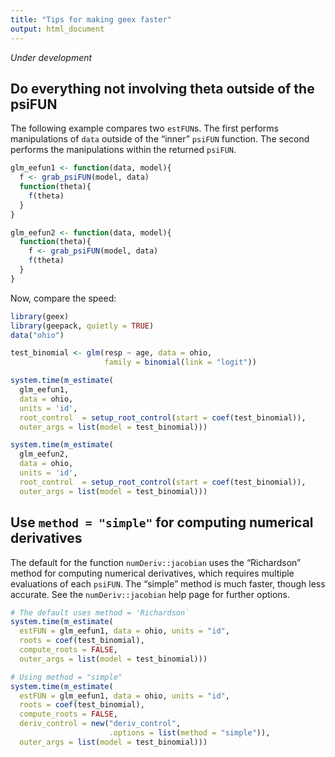 ```yaml
---
title: "Tips for making geex faster"
output: html_document
---
```


*Under development*

## Do everything not involving theta outside of the psiFUN

The following example compares two `estFUN`s. The first performs manipulations of `data` outside of the "inner" `psiFUN` function. The second performs the manipulations within the returned `psiFUN`.
```r

glm_eefun1 <- function(data, model){
  f <- grab_psiFUN(model, data)
  function(theta){
    f(theta)
  }
}

glm_eefun2 <- function(data, model){
  function(theta){
    f <- grab_psiFUN(model, data)
    f(theta)
  }
}
```

Now, compare the speed:

```r
library(geex)
library(geepack, quietly = TRUE)
data("ohio")

test_binomial <- glm(resp ~ age, data = ohio,
                     family = binomial(link = "logit"))

system.time(m_estimate(
  glm_eefun1,
  data = ohio,
  units = 'id',
  root_control  = setup_root_control(start = coef(test_binomial)),
  outer_args = list(model = test_binomial)))

system.time(m_estimate(
  glm_eefun2,
  data = ohio,
  units = 'id',
  root_control  = setup_root_control(start = coef(test_binomial)),
  outer_args = list(model = test_binomial)))
```

## Use `method = "simple"` for computing numerical derivatives

The default for the function `numDeriv::jacobian` uses the "Richardson" method for computing numerical derivatives, which requires multiple evaluations of each `psiFUN`. The "simple" method is much faster, though less accurate. See the `numDeriv::jacobian` help page for further options.

```r
# The default uses method = 'Richardson`
system.time(m_estimate(
  estFUN = glm_eefun1, data = ohio, units = "id",
  roots = coef(test_binomial),
  compute_roots = FALSE,
  outer_args = list(model = test_binomial)))

# Using method = "simple"
system.time(m_estimate(
  estFUN = glm_eefun1, data = ohio, units = "id",
  roots = coef(test_binomial),
  compute_roots = FALSE,
  deriv_control = new("deriv_control", 
                      .options = list(method = "simple")),
  outer_args = list(model = test_binomial)))
```

